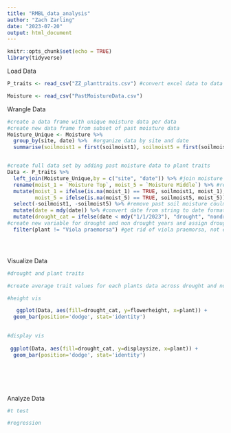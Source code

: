 ```yaml
---
title: "RMBL_data_analysis"
author: "Zach Zarling"
date: "2023-07-20"
output: html_document
---
```


```r
knitr::opts_chunk$set(echo = TRUE)
library(tidyverse)
```

Load Data

```r
P_traits <- read_csv("ZZ_planttraits.csv") #convert excel data to data frame

Moisture <- read_csv("PastMoistureData.csv")

```

Wrangle Data

```r
#create a data frame with unique moisture data per data
#create new data frame from subset of past moisture data
Moisture_Unique <- Moisture %>% 
  group_by(site, date) %>%  #organize data by site and date
  summarise(soilmoist1 = first(soilmoist1), soilmoist5 = first(soilmoist5)) #extract the first moisture data point from days with multiple entires


#create full data set by adding past moisture data to plant traits
Data <- P_traits %>% 
  left_join(Moisture_Unique,by = c("site", "date")) %>% #join moisture data to rows with the same date and site
  rename(moist_1 = `Moisture Top`, moist_5 = `Moisture Middle`) %>% #rename column names for coding simplicity
  mutate(moist_1 = ifelse(is.na(moist_1) == TRUE, soilmoist1, moist_1), #add soil moisture data to rows lacking moisture data
         moist_5 = ifelse(is.na(moist_5) == TRUE, soilmoist5, moist_5)) %>%
  select(-soilmoist1, -soilmoist5) %>% #remove past soil moisture coulmns from data
  mutate(date = mdy(date)) %>% #convert date from string to date format
  mutate(drought_cat = ifelse(date < mdy("1/1/2023"), "drought", "nondrought")) %>%
#create new variable for drought and non drought years and assign drought to pre 2023 years
  filter(plant != "Viola praemorsa") #get rid of viola praemorsa, not enough data





```

Visualize Data

```r

#drought and plant traits

#create average trait values for each plants data across drought and non drought years

#height vis

   ggplot(Data, aes(fill=drought_cat, y=flowerheight, x=plant)) +
  geom_bar(position='dodge', stat='identity')

      
#display vis
   
 ggplot(Data, aes(fill=drought_cat, y=displaysize, x=plant)) +
  geom_bar(position='dodge', stat='identity')







```

Analyze Data

```r

#t test

#regression

```
